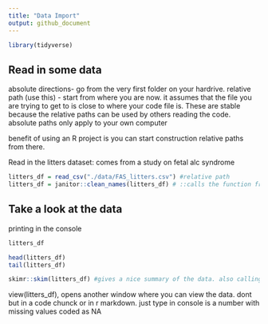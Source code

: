 ```yaml
---
title: "Data Import"
output: github_document
---
```

```r
library(tidyverse)
```

## Read in some data


absolute directions- go from the very first folder on your hardrive. 
relative path (use this) - start from where you are now. it assumes that the file you are trying to get to is close to where your code file is. These are stable because the relative paths can be used by others reading the code. absolute paths only apply to your own computer

benefit of using an R project is you can start construction relative paths from there. 

Read in the litters dataset: comes from a study on fetal alc syndrome

```r
litters_df = read_csv("./data/FAS_litters.csv") #relative path
litters_df = janitor::clean_names(litters_df) # ::calls the function from the janitor function without loading the entire library
```



## Take a look at the data 

printing in the console
```r
litters_df
```

```r
head(litters_df)
tail(litters_df)
```
```r
skimr::skim(litters_df) #gives a nice summary of the data. also calling on one function in skimr library

```

view(litters_df), opens another window where you can view the data. dont but in a code chunck or in r markdown. just type in console
<dbl> is a number with missing values coded as NA

```r

```

